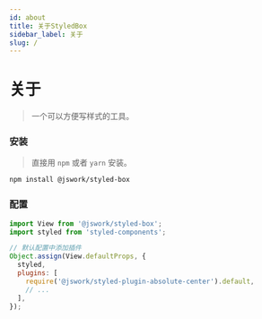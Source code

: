 ```yaml
---
id: about
title: 关于StyledBox
sidebar_label: 关于
slug: /
---
```


# 关于
> 一个可以方便写样式的工具。

### 安装
> 直接用 `npm` 或者 `yarn` 安装。

```bash npm2yarn
npm install @jswork/styled-box
```

### 配置

```js
import View from '@jswork/styled-box';
import styled from 'styled-components';

// 默认配置中添加插件
Object.assign(View.defaultProps, {
  styled,
  plugins: [
    require('@jswork/styled-plugin-absolute-center').default,
    // ...
  ],
});
```